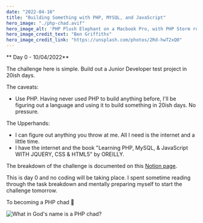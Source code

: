 ---
date: "2022-04-10"
title: "Building Something with PHP, MYSQL, and JavaScript"
hero_image: "./php-chad.avif"
hero_image_alt: 'PHP Plush Elephant on a Macbook Pro, with PHP Storm running on it.'
hero_image_credit_text: "Ben Griffiths"
hero_image_credit_link: "https://unsplash.com/photos/2Rd-hwT2xQ0"
---



** Day 0 - 10/04/2022**

The challenge here is simple. Build out a Junior Developer test project in 20ish days.

The caveats:
- Use PHP. Having never used PHP to build anything before, I'll be figuring out a language and using it to build something in 20ish days. No pressure.

The Upperhands:
- I can figure out anything you throw at me. All I need is the internet and a little time.
- I have the internet and the book "Learning PHP, MySQL, & JavaScript WITH JQUERY, CSS & HTML5" by OREILLY.

The breakdown of the challenge is documented on this [Notion page](https://www.notion.so/Junior-Developer-Test-Task-1b2184e40dea47df840b7c0cc638e61e).

This is day 0 and no coding will be taking place. I spent sometime reading through the task breakdown and mentally preparing myself to start the challenge tomorrow.

To becoming a PHP chad 🥂

![What in God's name is a PHP chad?](./php-chad-image.webp)


